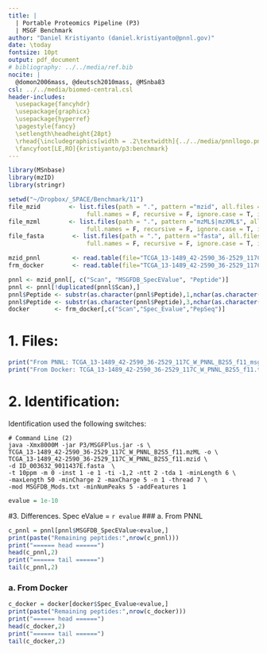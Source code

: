 ```yaml
---
title: | 
  | Portable Proteomics Pipeline (P3) 
  | MSGF Benchmark
author: "Daniel Kristiyanto (daniel.kristiyanto@pnnl.gov)"
date: \today
fontsize: 10pt
output: pdf_document
# bibliography: ../../media/ref.bib
nocite: |
  @domon2006mass, @deutsch2010mass, @MSnba83
csl: ../../media/biomed-central.csl
header-includes:
  \usepackage{fancyhdr}
  \usepackage{graphicx}
  \usepackage{hyperref}
  \pagestyle{fancy}
  \setlength\headheight{28pt}
  \rhead{\includegraphics[width = .2\textwidth]{../../media/pnnllogo.png}}
  \fancyfoot[LE,RO]{kristiyanto/p3:benchmark}
---
```

\rule{\textwidth}{1pt}
```r
library(MSnbase)
library(mzID)
library(stringr)
```

```r
setwd("~/Dropbox/_SPACE/Benchmark/11")
file_mzid        <- list.files(path = ".", pattern ="mzid", all.files = F, 
                      full.names = F, recursive = F, ignore.case = T, include.dirs = F)
file_mzml        <- list.files(path = ".", pattern ="mzML$|mzXML$", all.files = F, 
                      full.names = F, recursive = F, ignore.case = T, include.dirs = F)
file_fasta        <- list.files(path = ".", pattern ="fasta", all.files = F, 
                      full.names = F, recursive = F, ignore.case = T, include.dirs = F)

mzid_pnnl         <- read.table(file="TCGA_13-1489_42-2590_36-2529_117C_W_PNNL_B2S5_f11_msgfdb_fht.txt", sep="\t", header=T)
frm_docker        <- read.table(file="TCGA_13-1489_42-2590_36-2529_117C_W_PNNL_B2S5_f11.txt", sep="\t", header = T)

pnnl <- mzid_pnnl[, c("Scan", "MSGFDB_SpecEValue", "Peptide")]
pnnl <- pnnl[!duplicated(pnnl$Scan),]
pnnl$Peptide <- substr(as.character(pnnl$Peptide),1,nchar(as.character(pnnl$Peptide))-2)
pnnl$Peptide <- substr(as.character(pnnl$Peptide),3,nchar(as.character(pnnl$Peptide)))
docker       <- frm_docker[,c("Scan","Spec_Evalue","PepSeq")]
```

# 1. Files:

```r
print("From PNNL: TCGA_13-1489_42-2590_36-2529_117C_W_PNNL_B2S5_f11_msgfdb_fht.txt")
print("From Docker: TCGA_13-1489_42-2590_36-2529_117C_W_PNNL_B2S5_f11.txt")
```

# 2. Identification:
Identification used the following switches:
```
# Command Line (2)
java -Xmx8000M -jar P3/MSGFPlus.jar -s \
TCGA_13-1489_42-2590_36-2529_117C_W_PNNL_B2S5_f11.mzML -o \
TCGA_13-1489_42-2590_36-2529_117C_W_PNNL_B2S5_f11.mzid \
-d ID_003632_9011437E.fasta  \
-t 10ppm -m 0 -inst 1 -e 1 -ti -1,2 -ntt 2 -tda 1 -minLength 6 \
-maxLength 50 -minCharge 2 -maxCharge 5 -n 1 -thread 7 \
-mod MSGFDB_Mods.txt -minNumPeaks 5 -addFeatures 1
```

```r
evalue = 1e-10
```

#3. Differences. Spec eValue = `r evalue` 
### a. From PNNL
```r
c_pnnl = pnnl[pnnl$MSGFDB_SpecEValue<evalue,]
print(paste("Remaining peptides:",nrow(c_pnnl)))
print("====== head ======")
head(c_pnnl,2)
print("====== tail ======")
tail(c_pnnl,2)

```


### a. From Docker
```r
c_docker = docker[docker$Spec_Evalue<evalue,]
print(paste("Remaining peptides:",nrow(c_docker)))
print("====== head ======")
head(c_docker,2)
print("====== tail ======")
tail(c_docker,2)
```

